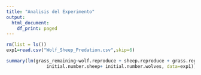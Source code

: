 ```yaml
---
title: "Analisis del Experimento"
output:
  html_document:
    df_print: paged
---
```



```r
rm(list = ls())
exp1=read.csv("Wolf_Sheep_Predation.csv",skip=6)
```

```r
summary(lm(grass_remaining~wolf.reproduce + sheep.reproduce + grass.regrowth.time + 
               initial.number.sheep+ initial.number.wolves, data=exp1))
```

